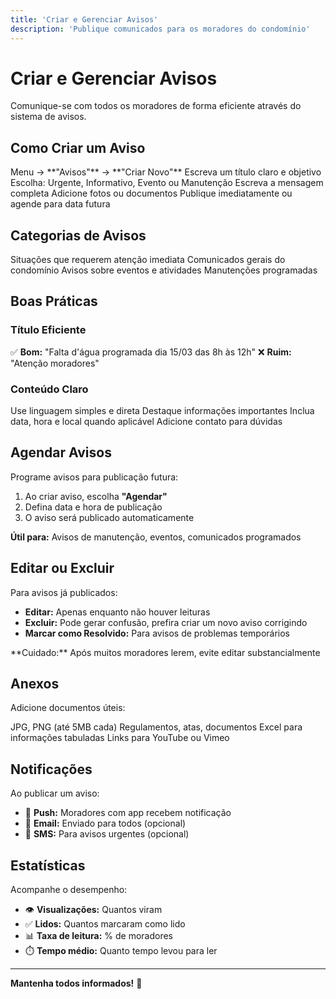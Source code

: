 ```yaml
---
title: 'Criar e Gerenciar Avisos'
description: 'Publique comunicados para os moradores do condomínio'
---
```


# Criar e Gerenciar Avisos

Comunique-se com todos os moradores de forma eficiente através do sistema de avisos.

## Como Criar um Aviso

<Steps>
  <Step title="Acesse Avisos">
    Menu → **"Avisos"** → **"Criar Novo"**
  </Step>
  
  <Step title="Título">
    Escreva um título claro e objetivo
  </Step>
  
  <Step title="Categoria">
    Escolha: Urgente, Informativo, Evento ou Manutenção
  </Step>
  
  <Step title="Conteúdo">
    Escreva a mensagem completa
  </Step>
  
  <Step title="Anexos (Opcional)">
    Adicione fotos ou documentos
  </Step>
  
  <Step title="Publique ou Agende">
    Publique imediatamente ou agende para data futura
  </Step>
</Steps>

## Categorias de Avisos

<CardGroup cols={2}>
  <Card title="🔴 Urgente" icon="triangle-exclamation">
    Situações que requerem atenção imediata
  </Card>
  
  <Card title="ℹ️ Informativo" icon="circle-info">
    Comunicados gerais do condomínio
  </Card>
  
  <Card title="📅 Evento" icon="calendar-days">
    Avisos sobre eventos e atividades
  </Card>
  
  <Card title="🔧 Manutenção" icon="wrench">
    Manutenções programadas
  </Card>
</CardGroup>

## Boas Práticas

### Título Eficiente

✅ **Bom:** "Falta d'água programada dia 15/03 das 8h às 12h"
❌ **Ruim:** "Atenção moradores"

### Conteúdo Claro

<Check>Use linguagem simples e direta</Check>
<Check>Destaque informações importantes</Check>
<Check>Inclua data, hora e local quando aplicável</Check>
<Check>Adicione contato para dúvidas</Check>

## Agendar Avisos

Programe avisos para publicação futura:

1. Ao criar aviso, escolha **"Agendar"**
2. Defina data e hora de publicação
3. O aviso será publicado automaticamente

**Útil para:** Avisos de manutenção, eventos, comunicados programados

## Editar ou Excluir

Para avisos já publicados:

- **Editar:** Apenas enquanto não houver leituras
- **Excluir:** Pode gerar confusão, prefira criar um novo aviso corrigindo
- **Marcar como Resolvido:** Para avisos de problemas temporários

<Warning>
  **Cuidado:** Após muitos moradores lerem, evite editar substancialmente
</Warning>

## Anexos

Adicione documentos úteis:

<CardGroup cols={2}>
  <Card title="Fotos" icon="image">
    JPG, PNG (até 5MB cada)
  </Card>
  
  <Card title="PDFs" icon="file-pdf">
    Regulamentos, atas, documentos
  </Card>
  
  <Card title="Planilhas" icon="file-excel">
    Excel para informações tabuladas
  </Card>
  
  <Card title="Vídeos" icon="video">
    Links para YouTube ou Vimeo
  </Card>
</CardGroup>

## Notificações

Ao publicar um aviso:

- 📱 **Push:** Moradores com app recebem notificação
- 📧 **Email:** Enviado para todos (opcional)
- 📲 **SMS:** Para avisos urgentes (opcional)

## Estatísticas

Acompanhe o desempenho:

- 👁️ **Visualizações:** Quantos viram
- ✅ **Lidos:** Quantos marcaram como lido
- 📊 **Taxa de leitura:** % de moradores
- ⏱️ **Tempo médio:** Quanto tempo levou para ler

---

**Mantenha todos informados!** 📢

